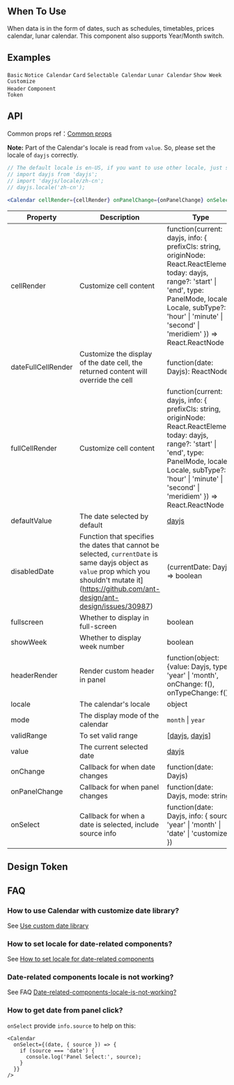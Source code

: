 

<Meta of={CalendarStories} />

        
## When To Use

When data is in the form of dates, such as schedules, timetables, prices calendar, lunar calendar. This component also supports Year/Month switch.

## Examples

<code src="./demo/basic.tsx" clientOnly>Basic</code>
<code src="./demo/notice-calendar.tsx" clientOnly>Notice Calendar</code>
<code src="./demo/card.tsx" clientOnly>Card</code>
<code src="./demo/select.tsx" clientOnly>Selectable Calendar</code>
<code src="./demo/lunar.tsx" clientOnly>Lunar Calendar</code>
<code src="./demo/week.tsx" clientOnly version="5.23.0">Show Week</code>
<code src="./demo/customize-header.tsx" clientOnly>Customize Header</code>
<code src="./demo/component-token.tsx" debug>Component Token</code>

## API

Common props ref：[Common props](/docs/react/common-props)

**Note:** Part of the Calendar's locale is read from `value`. So, please set the locale of `dayjs` correctly.

```jsx
// The default locale is en-US, if you want to use other locale, just set locale in entry file globally.
// import dayjs from 'dayjs';
// import 'dayjs/locale/zh-cn';
// dayjs.locale('zh-cn');

<Calendar cellRender={cellRender} onPanelChange={onPanelChange} onSelect={onSelect} />
```

| Property | Description | Type | Default | Version |
| --- | --- | --- | --- | --- |
| cellRender | Customize cell content | function(current: dayjs, info: { prefixCls: string, originNode: React.ReactElement, today: dayjs, range?: 'start' \| 'end', type: PanelMode, locale?: Locale, subType?: 'hour' \| 'minute' \| 'second' \| 'meridiem' }) => React.ReactNode | - | 5.4.0 |
| dateFullCellRender | Customize the display of the date cell, the returned content will override the cell | function(date: Dayjs): ReactNode | - |  |
| fullCellRender | Customize cell content | function(current: dayjs, info: { prefixCls: string, originNode: React.ReactElement, today: dayjs, range?: 'start' \| 'end', type: PanelMode, locale?: Locale, subType?: 'hour' \| 'minute' \| 'second' \| 'meridiem' }) => React.ReactNode | - | 5.4.0 |
| defaultValue | The date selected by default | [dayjs](https://day.js.org/) | - |  |
| disabledDate | Function that specifies the dates that cannot be selected, `currentDate` is same dayjs object as `value` prop which you shouldn't mutate it](https://github.com/ant-design/ant-design/issues/30987) | (currentDate: Dayjs) => boolean | - |  |
| fullscreen | Whether to display in full-screen | boolean | true |  |
| showWeek | Whether to display week number | boolean | false | 5.23.0 |
| headerRender | Render custom header in panel | function(object:{value: Dayjs, type: 'year' \| 'month', onChange: f(), onTypeChange: f()}) | - |  |
| locale | The calendar's locale | object | [(default)](https://github.com/ant-design/ant-design/blob/master/components/date-picker/locale/example.json) |  |
| mode | The display mode of the calendar | `month` \| `year` | `month` |  |
| validRange | To set valid range | \[[dayjs](https://day.js.org/), [dayjs](https://day.js.org/)] | - |  |
| value | The current selected date | [dayjs](https://day.js.org/) | - |  |
| onChange | Callback for when date changes | function(date: Dayjs) | - |  |
| onPanelChange | Callback for when panel changes | function(date: Dayjs, mode: string) | - |  |
| onSelect | Callback for when a date is selected, include source info | function(date: Dayjs, info: { source: 'year' \| 'month' \| 'date' \| 'customize' }) | - | `info`: 5.6.0 |

## Design Token

<ComponentTokenTable component="Calendar"></ComponentTokenTable>

## FAQ

### How to use Calendar with customize date library?

See [Use custom date library](/docs/react/use-custom-date-library#calendar)

### How to set locale for date-related components?

See [How to set locale for date-related components](/components/date-picker/#localization)

### Date-related components locale is not working?

See FAQ [Date-related-components-locale-is-not-working?](/docs/react/faq#date-related-components-locale-is-not-working)

### How to get date from panel click?

`onSelect` provide `info.source` to help on this:

```tsx
<Calendar
  onSelect={(date, { source }) => {
    if (source === 'date') {
      console.log('Panel Select:', source);
    }
  }}
/>
```


